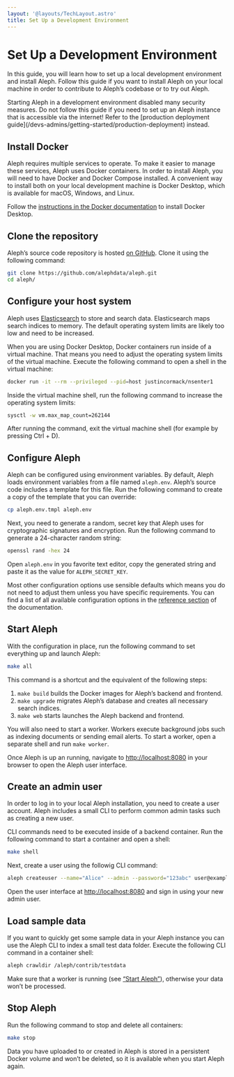 ```yaml
---
layout: '@layouts/TechLayout.astro'
title: Set Up a Development Environment
---
```


# Set Up a Development Environment

<p class="lead">In this guide, you will learn how to set up a local development environment and install Aleph. Follow this guide if you want to install Aleph on your local machine in order to contribute to Aleph’s codebase or to try out Aleph.</p>

<Callout theme="danger">
  Starting Aleph in a development environment disabled many security measures. Do not follow this guide if you need to set up an Aleph instance that is accessible via the internet! Refer to the [production deployment guide](/devs-admins/getting-started/production-deployment) instead.
</Callout>

## Install Docker

Aleph requires multiple services to operate. To make it easier to manage these services, Aleph uses Docker containers. In order to install Aleph, you will need to have Docker and Docker Compose installed. A convenient way to install both on your local development machine is Docker Desktop, which is available for macOS, Windows, and Linux.

Follow the [instructions in the Docker documentation](https://docs.docker.com/get-docker/) to install Docker Desktop.

## Clone the repository

Aleph’s source code repository is hosted [on GitHub](https://github.com/alephdata/aleph). Clone it using the following command:

```sh
git clone https://github.com/alephdata/aleph.git
cd aleph/
```

## Configure your host system

Aleph uses [Elasticsearch](https://www.elastic.co/elasticsearch/) to store and search data. Elasticsearch maps search indices to memory. The default operating system limits are likely too low and need to be increased.

When you are using Docker Desktop, Docker containers run inside of a virtual machine. That means you need to adjust the operating system limits of the virtual machine. Execute the following command to open a shell in the virtual machine:

```sh
docker run -it --rm --privileged --pid=host justincormack/nsenter1
```

Inside the virtual machine shell, run the following command to increase the operating system limits:

```sh
sysctl -w vm.max_map_count=262144
```

After running the command, exit the virtual machine shell (for example by pressing Ctrl + D).

## Configure Aleph

Aleph can be configured using environment variables. By default, Aleph loads environment variables from a file named `aleph.env`. Aleph’s source code includes a template for this file. Run the following command to create a copy of the template that you can override:

```sh
cp aleph.env.tmpl aleph.env
```

Next, you need to generate a random, secret key that Aleph uses for cryptographic signatures and encryption. Run the following command to generate a 24-character random string:

```sh
openssl rand -hex 24
```

Open `aleph.env` in you favorite text editor, copy the generated string and paste it as the value for `ALEPH_SECRET_KEY`.

Most other configuration options use sensible defaults which means you do not need to adjust them unless you have specific requirements. You can find a list of all available configuration options in the [reference section](/devs-admins/reference/configuration-options) of the documentation.

## Start Aleph

With the configuration in place, run the following command to set everything up and launch Aleph:

```sh
make all
```

This command is a shortcut and the equivalent of the following steps:

1. `make build` builds the Docker images for Aleph’s backend and frontend.
2. `make upgrade` migrates Aleph’s database and creates all necessary search indices.
3. `make web` starts launches the Aleph backend and frontend.

You will also need to start a worker. Workers execute background jobs such as indexing documents or sending email alerts. To start a worker, open a separate shell and run `make worker`.

Once Aleph is up an running, navigate to [http://localhost:8080](http://localhost:8080) in your browser to open the Aleph user interface.

## Create an admin user

In order to log in to your local Aleph installation, you need to create a user account. Aleph includes a small CLI to perform common admin tasks such as creating a new user.

CLI commands need to be executed inside of a backend container. Run the following command to start a container and open a shell:

```sh
make shell
```

Next, create a user using the followig CLI command:

```sh
aleph createuser --name="Alice" --admin --password="123abc" user@example.org
```

Open the user interface at [http://localhost:8080](http://localhost:8080) and sign in using your new admin user.

## Load sample data

If you want to quickly get some sample data in your Aleph instance you can use the Aleph CLI to index a small test data folder. Execute the following CLI command in a container shell:

```sh
aleph crawldir /aleph/contrib/testdata
```

Make sure that a worker is running (see [“Start Aleph”](#start-aleph)), otherwise your data won’t be processed.

## Stop Aleph

Run the following command to stop and delete all containers:

```sh
make stop
```

Data you have uploaded to or created in Aleph is stored in a persistent Docker volume and won’t be deleted, so it is available when you start Aleph again.
